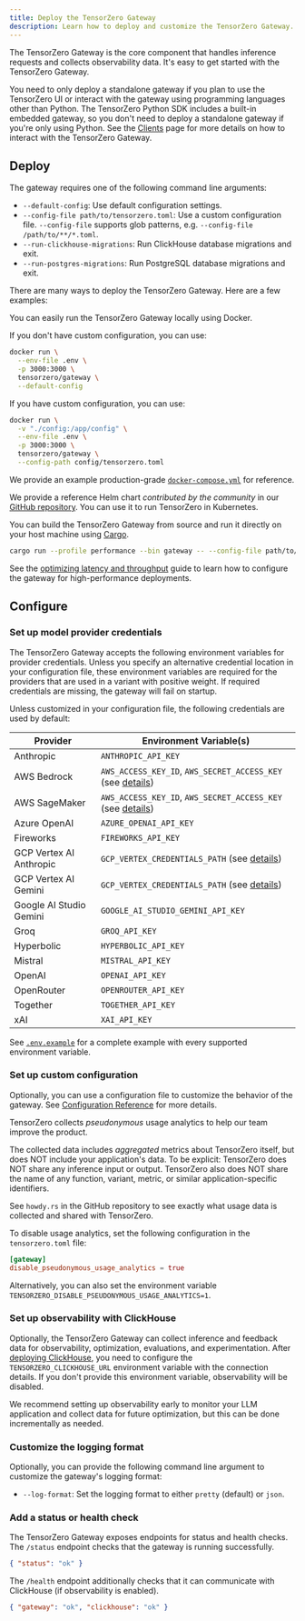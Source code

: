```yaml
---
title: Deploy the TensorZero Gateway
description: Learn how to deploy and customize the TensorZero Gateway.
---
```


The TensorZero Gateway is the core component that handles inference requests and collects observability data.
It's easy to get started with the TensorZero Gateway.

<Note>

You need to only deploy a standalone gateway if you plan to use the TensorZero UI or interact with the gateway using programming languages other than Python.
The TensorZero Python SDK includes a built-in embedded gateway, so you don't need to deploy a standalone gateway if you're only using Python.
See the [Clients](/gateway/clients/) page for more details on how to interact with the TensorZero Gateway.

</Note>

## Deploy

The gateway requires one of the following command line arguments:

- `--default-config`: Use default configuration settings.
- `--config-file path/to/tensorzero.toml`: Use a custom configuration file.
  <Tip>
    `--config-file` supports glob patterns, e.g. `--config-file
    /path/to/**/*.toml`.
  </Tip>
- `--run-clickhouse-migrations`: Run ClickHouse database migrations and exit.
- `--run-postgres-migrations`: Run PostgreSQL database migrations and exit.

There are many ways to deploy the TensorZero Gateway.
Here are a few examples:

<AccordionGroup>

<Accordion title="Run with Docker">

You can easily run the TensorZero Gateway locally using Docker.

If you don't have custom configuration, you can use:

```bash title="Running with Docker (default configuration)"
docker run \
  --env-file .env \
  -p 3000:3000 \
  tensorzero/gateway \
  --default-config
```

If you have custom configuration, you can use:

```bash title="Running with Docker (custom configuration)"
docker run \
  -v "./config:/app/config" \
  --env-file .env \
  -p 3000:3000 \
  tensorzero/gateway \
  --config-path config/tensorzero.toml
```

</Accordion>

<Accordion title="Run with Docker Compose">

We provide an example production-grade [`docker-compose.yml`](https://github.com/tensorzero/tensorzero/blob/main/examples/production-deployment/docker-compose.yml) for reference.

</Accordion>

<Accordion title="Run with Kubernetes (k8s) and Helm">

We provide a reference Helm chart _contributed by the community_ in our [GitHub repository](https://github.com/tensorzero/tensorzero/tree/main/examples/production-deployment-k8s-helm).
You can use it to run TensorZero in Kubernetes.

</Accordion>

<Accordion title="Build from source">

You can build the TensorZero Gateway from source and run it directly on your host machine using [Cargo](https://doc.rust-lang.org/cargo/).

```bash title="Building from source"
cargo run --profile performance --bin gateway -- --config-file path/to/your/tensorzero.toml
```

</Accordion>

</AccordionGroup>

<Tip>

See the [optimizing latency and throughput](/deployment/optimize-latency-and-throughput/) guide to learn how to configure the gateway for high-performance deployments.

</Tip>

## Configure

### Set up model provider credentials

The TensorZero Gateway accepts the following environment variables for provider credentials.
Unless you specify an alternative credential location in your configuration file, these environment variables are required for the providers that are used in a variant with positive weight.
If required credentials are missing, the gateway will fail on startup.

Unless customized in your configuration file, the following credentials are used by default:

| Provider                | Environment Variable(s)                                                                                   |
| ----------------------- | --------------------------------------------------------------------------------------------------------- |
| Anthropic               | `ANTHROPIC_API_KEY`                                                                                       |
| AWS Bedrock             | `AWS_ACCESS_KEY_ID`, `AWS_SECRET_ACCESS_KEY` (see [details](/integrations/model-providers/aws-bedrock))   |
| AWS SageMaker           | `AWS_ACCESS_KEY_ID`, `AWS_SECRET_ACCESS_KEY` (see [details](/integrations/model-providers/aws-sagemaker)) |
| Azure OpenAI            | `AZURE_OPENAI_API_KEY`                                                                                    |
| Fireworks               | `FIREWORKS_API_KEY`                                                                                       |
| GCP Vertex AI Anthropic | `GCP_VERTEX_CREDENTIALS_PATH` (see [details](/integrations/model-providers/gcp-vertex-ai-anthropic))      |
| GCP Vertex AI Gemini    | `GCP_VERTEX_CREDENTIALS_PATH` (see [details](/integrations/model-providers/gcp-vertex-ai-gemini))         |
| Google AI Studio Gemini | `GOOGLE_AI_STUDIO_GEMINI_API_KEY`                                                                         |
| Groq                    | `GROQ_API_KEY`                                                                                            |
| Hyperbolic              | `HYPERBOLIC_API_KEY`                                                                                      |
| Mistral                 | `MISTRAL_API_KEY`                                                                                         |
| OpenAI                  | `OPENAI_API_KEY`                                                                                          |
| OpenRouter              | `OPENROUTER_API_KEY`                                                                                      |
| Together                | `TOGETHER_API_KEY`                                                                                        |
| xAI                     | `XAI_API_KEY`                                                                                             |

<Tip>

See [`.env.example`](https://github.com/tensorzero/tensorzero/blob/main/examples/production-deployment/.env.example) for a complete example with every supported environment variable.

</Tip>

### Set up custom configuration

Optionally, you can use a configuration file to customize the behavior of the gateway.
See [Configuration Reference](/gateway/configuration-reference) for more details.

<Accordion title="Disable pseudonymous usage analytics">

TensorZero collects _pseudonymous_ usage analytics to help our team improve the product.

The collected data includes _aggregated_ metrics about TensorZero itself, but does NOT include your application's data.
To be explicit: TensorZero does NOT share any inference input or output.
TensorZero also does NOT share the name of any function, variant, metric, or similar application-specific identifiers.

See `howdy.rs` in the GitHub repository to see exactly what usage data is collected and shared with TensorZero.

To disable usage analytics, set the following configuration in the `tensorzero.toml` file:

```toml title="tensorzero.toml"
[gateway]
disable_pseudonymous_usage_analytics = true
```

Alternatively, you can also set the environment variable `TENSORZERO_DISABLE_PSEUDONYMOUS_USAGE_ANALYTICS=1`.

</Accordion>

### Set up observability with ClickHouse

Optionally, the TensorZero Gateway can collect inference and feedback data for observability, optimization, evaluations, and experimentation.
After [deploying ClickHouse](/deployment/clickhouse), you need to configure the `TENSORZERO_CLICKHOUSE_URL` environment variable with the connection details.
If you don't provide this environment variable, observability will be disabled.

We recommend setting up observability early to monitor your LLM application and collect data for future optimization, but this can be done incrementally as needed.

### Customize the logging format

Optionally, you can provide the following command line argument to customize the gateway's logging format:

- `--log-format`: Set the logging format to either `pretty` (default) or `json`.

### Add a status or health check

The TensorZero Gateway exposes endpoints for status and health checks.
The `/status` endpoint checks that the gateway is running successfully.

```json title="GET /status"
{ "status": "ok" }
```

The `/health` endpoint additionally checks that it can communicate with ClickHouse (if observability is enabled).

```json title="GET /health"
{ "gateway": "ok", "clickhouse": "ok" }
```
